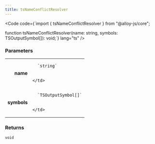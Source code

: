 ```yaml
---
title: tsNameConflictResolver
---
```







<Code code={`import { tsNameConflictResolver } from "@alloy-js/core";

function tsNameConflictResolver(name: string, symbols: TSOutputSymbol[]): void;`} lang="ts" />

### Parameters

<table>
  <tr>
    <td style="text-align: right;font-weight: bold;">name</td>
    <td>
    
      `string`
      
      
    </td>
  </tr>
  <tr>
    <td style="text-align: right;font-weight: bold;">symbols</td>
    <td>
    
      `TSOutputSymbol[]`
      
      
    </td>
  </tr>
</table>



### Returns

<code>void</code>








